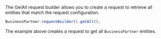 The GetAll request builder allows you to create a request to retrieve all entities that match the request configuration.

```ts
BusinessPartner.requestBuilder().getAll();
```

The example above creates a request to get all `BusinessPartner` entities.
